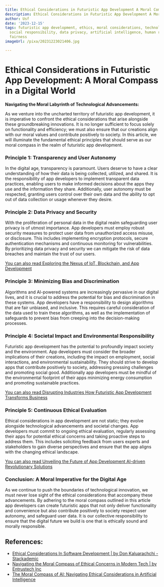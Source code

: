 ```yaml
---
title: Ethical Considerations in Futuristic App Development A Moral Compass
description: Ethical Considerations in Futuristic App Development A Moral Compass
author: Usf
date: '2023-12-15'
tags: futuristic app development, ethics, moral considerations, technology, innovation,
  social responsibility, data privacy, artificial intelligence, human rights, sustainability,
  fairness
imageUrl: /pixa/20231223021406.jpg

---
```

# Ethical Considerations in  Futuristic  App Development: A Moral Compass in a Digital World

**Navigating the Moral Labyrinth of Technological Advancements:**

As we venture into  the uncharted territory of futuristic  app development, it is imperative to confront the  ethical considerations that arise alongside these groundbreaking innovations. It  is no longer sufficient to focus solely on  functionality  and efficiency; we  must also ensure that our  creations align with our moral values and contribute positively  to society. In this article, we will illuminate the fundamental  ethical  principles that  should serve as our moral compass in the realm of  futuristic app development.

### Principle 1: Transparency and User Autonomy

In the digital age, transparency is paramount.  Users deserve to have a clear understanding of how their data is being collected, utilized, and shared. It is the responsibility of app developers to implement transparent data practices, enabling users to make informed  decisions about the apps they use and the information they share. Additionally, user autonomy must be respected, granting users control over their own data  and the ability to opt out of data  collection or usage  whenever they  desire.

###  Principle 2: Data  Privacy and Security

With the  proliferation of personal data in the digital realm safeguarding user  privacy is  of utmost  importance. App developers must employ robust security measures  to protect user data from unauthorized access misuse, or disclosure. This includes implementing encryption protocols, secure authentication mechanisms and continuous monitoring for vulnerabilities. By prioritizing data privacy and security we can mitigate the risk of data breaches and maintain the trust of our  users.

[You can also read Exploring the Nexus  of IoT, Blockchain, and App Development](Exploring%20the%20Nexus%20of%20IoT%2C%20Blockchain%2C%20and%20App%20Development)


### Principle 3: Minimizing Bias and Discrimination

Algorithms and AI-powered systems are increasingly pervasive in our digital lives, and it is crucial  to address the potential for bias and discrimination in these systems. App developers have a responsibility to design algorithms that are fair unbiased, and inclusive. This  requires careful consideration of the data used  to train these algorithms, as well as  the  implementation of safeguards to  prevent bias from creeping into the decision-making processes.

### Principle 4: Societal Impact and Environmental Responsibility

Futuristic app development has the potential  to profoundly impact society and  the environment. App developers  must consider the broader implications of their creations,  including the impact on employment, social interactions, and environmental sustainability. They should strive to develop apps that contribute positively to society, addressing  pressing challenges and promoting social good. Additionally app developers must be  mindful of the environmental footprint of  their apps minimizing energy consumption and  promoting sustainable practices.

[You  can also read Disrupting Industries How Futuristic App Development Transforms  Business](Disrupting%20Industries%20How%20Futuristic%20App%20Development%20Transforms%20Business)


### Principle 5: Continuous Ethical Evaluation

Ethical considerations  in app development are not static; they evolve alongside technological advancements and societal changes. App developers must commit to ongoing  ethical evaluation, regularly assessing their apps for potential ethical concerns and taking proactive steps to address them. This includes soliciting feedback from users experts and stakeholders to gain diverse perspectives and ensure that the  app aligns with the changing ethical landscape.

[You can also read Unveiling the Future of App Development AI-driven Revolutionary Solutions](Unveiling%20the%20Future%20of%20App%20Development%20AI-driven%20Revolutionary%20Solutions)


###  Conclusion:  A Moral Imperative for the  Digital Age

As  we continue to push the boundaries of technological innovation, we must  never lose sight of the ethical considerations that accompany these advancements. By adhering to the moral compass outlined in this article app developers can create  futuristic  apps  that not  only deliver functionality and convenience but also contribute positively to society respect user autonomy, and safeguard user data. It is our collective responsibility to ensure that the digital future we  build is one that is ethically sound and morally responsible.

## References:
- [Ethical Considerations In Software Development | by Don Kaluarachchi - Stackademic](https://blog.stackademic.com/ethical-considerations-in-software-development-63a71c5bbc3d)
- [Navigating the Moral Compass of Ethical Concerns in Modern Tech | by Entrustech Inc](https://medium.com/@entrustech/navigating-the-moral-compass-of-ethical-concerns-in-modern-tech-87c00acc1d0d)
- [The Moral Compass of AI: Navigating Ethical Considerations in Artificial Intelligence](https://www.linkedin.com/pulse/moral-compass-ai-navigating-ethical-considerations-alfredo-del-arenal)
